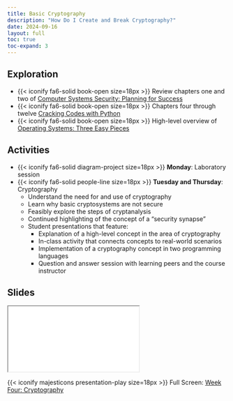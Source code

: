 ```yaml
---
title: Basic Cryptography
description: "How Do I Create and Break Cryptography?"
date: 2024-09-16
layout: full
toc: true
toc-expand: 3
---
```


## Exploration

- {{< iconify fa6-solid book-open size=18px >}} Review chapters one and two of
[Computer Systems Security: Planning for
Success](https://web.njit.edu/~rt494/security/)
- {{< iconify fa6-solid book-open size=18px >}} Chapters four through twelve 
[Cracking Codes with Python](https://inventwithpython.com/cracking/)
- {{< iconify fa6-solid book-open size=18px >}} High-level overview of
[Operating Systems: Three Easy Pieces](https://pages.cs.wisc.edu/~remzi/OSTEP/)

## Activities

- {{< iconify fa6-solid diagram-project size=18px >}} **Monday**: Laboratory session
- {{< iconify fa6-solid people-line size=18px >}} **Tuesday and Thursday**: Cryptography
  - Understand the need for and use of cryptography
  - Learn why basic cryptosystems are not secure
  - Feasibly explore the steps of cryptanalysis
  - Continued highlighting of the concept of a "security synapse"
  - Student presentations that feature:
    - Explanation of a high-level concept in the area of cryptography
    - In-class activity that connects concepts to real-world scenarios
    - Implementation of a cryptography concept in two programming languages
    - Question and answer session with learning peers and the course instructor

## Slides

```{=html}
<iframe class="slide-deck" src="../../slides/weekthree/"></iframe>
```

{{< iconify majesticons presentation-play size=18px >}} Full Screen: [Week Four: Cryptography](../../slides/weekfour/)
